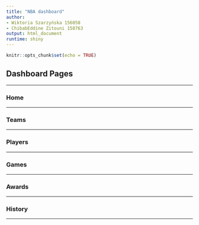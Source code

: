 ```yaml
---
title: "NBA dashboard"
author:
- Wiktoria Szarzyńska 156058
- ChibabEddine Zitouni 158763
output: html_document
runtime: shiny
---
```


```r
knitr::opts_chunk$set(echo = TRUE)
```

## Dashboard Pages {.tabset .tabset-fade .tabset-pills}

<hr>

### Home
<hr>

### Teams
<hr>
### Players
<hr>
### Games
<hr>
### Awards
<hr>
### History
<hr>



